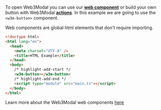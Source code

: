 To open Web3Modal you can use our [**web component**](../../core/components.mdx) or build your own button with Web3Modal [**actions**](../../core/actions.mdx#open-and-close-the-modal).
In this example we are going to use the `<w3m-button>` component.

 Web components are global html elements that don't require importing.

```html
<!doctype html>
<html lang="en">
  <head>
    <meta charset="UTF-8" />
    <title>HTML Example</title>
  </head>
  <body>
    /* highlight-add-start */
    <w3m-button></w3m-button>
    /* highlight-add-end */
    <script type="module" src="main.ts"></script>
  </body>
</html>
```

Learn more about the Web3Modal web components [here](../../core/components.mdx)